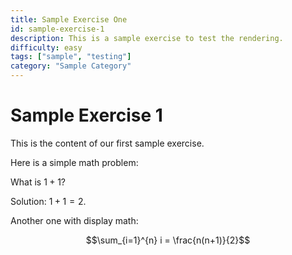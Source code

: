 ```yaml
---
title: Sample Exercise One
id: sample-exercise-1
description: This is a sample exercise to test the rendering.
difficulty: easy
tags: ["sample", "testing"]
category: "Sample Category"
---
```


# Sample Exercise 1

This is the content of our first sample exercise.

Here is a simple math problem:

What is $1 + 1$? 

Solution: $1 + 1 = 2$.

Another one with display math:

$$\sum_{i=1}^{n} i = \frac{n(n+1)}{2}$$
